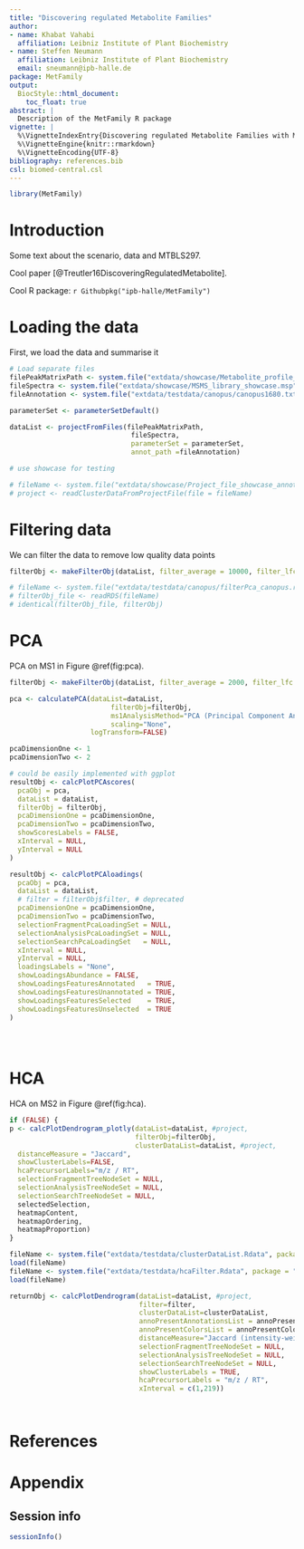 ```yaml
---
title: "Discovering regulated Metabolite Families"
author:
- name: Khabat Vahabi
  affiliation: Leibniz Institute of Plant Biochemistry
- name: Steffen Neumann
  affiliation: Leibniz Institute of Plant Biochemistry
  email: sneumann@ipb-halle.de
package: MetFamily
output:
  BiocStyle::html_document:
    toc_float: true
abstract: |
  Description of the MetFamily R package
vignette: |
  %\VignetteIndexEntry{Discovering regulated Metabolite Families with MetFamily}
  %\VignetteEngine{knitr::rmarkdown}
  %\VignetteEncoding{UTF-8}
bibliography: references.bib
csl: biomed-central.csl
---
```


```r
library(MetFamily)
```

# Introduction

Some text about the scenario, data and MTBLS297.

Cool paper [@Treutler16DiscoveringRegulatedMetabolite].
 
Cool R package: `r Githubpkg("ipb-halle/MetFamily")`



# Loading the data

First, we load the data and summarise it

```r

# Load separate files
filePeakMatrixPath <- system.file("extdata/showcase/Metabolite_profile_showcase.txt", package = "MetFamily")
fileSpectra <- system.file("extdata/showcase/MSMS_library_showcase.msp", package = "MetFamily")
fileAnnotation <- system.file("extdata/testdata/canopus/canopus1680.txt", package = "MetFamily")

parameterSet <- parameterSetDefault()

dataList <- projectFromFiles(filePeakMatrixPath, 
                              fileSpectra,
                              parameterSet = parameterSet,
                              annot_path =fileAnnotation)

```


```r

# use showcase for testing

# fileName <- system.file("extdata/showcase/Project_file_showcase_annotated.csv.gz", package = "MetFamily")
# project <- readClusterDataFromProjectFile(file = fileName)


```


# Filtering data

We can filter the data to remove low quality data points

```r

filterObj <- makeFilterObj(dataList, filter_average = 10000, filter_lfc = 2)

# fileName <- system.file("extdata/testdata/canopus/filterPca_canopus.rds", package = "MetFamily")
# filterObj_file <- readRDS(fileName)
# identical(filterObj_file, filterObj)


```


# PCA

PCA on MS1 in Figure \@ref(fig:pca). 

```r

filterObj <- makeFilterObj(dataList, filter_average = 2000, filter_lfc = 1)

pca <- calculatePCA(dataList=dataList,
                         filterObj=filterObj, 
                         ms1AnalysisMethod="PCA (Principal Component Analysis)", 
                         scaling="None", 
                    logTransform=FALSE)

pcaDimensionOne <- 1
pcaDimensionTwo <- 2

# could be easily implemented with ggplot
resultObj <- calcPlotPCAscores(
  pcaObj = pca, 
  dataList = dataList,
  filterObj = filterObj,
  pcaDimensionOne = pcaDimensionOne, 
  pcaDimensionTwo = pcaDimensionTwo, 
  showScoresLabels = FALSE, 
  xInterval = NULL, 
  yInterval = NULL
)

resultObj <- calcPlotPCAloadings(
  pcaObj = pca,
  dataList = dataList,
  # filter = filterObj$filter, # deprecated
  pcaDimensionOne = pcaDimensionOne,
  pcaDimensionTwo = pcaDimensionTwo,
  selectionFragmentPcaLoadingSet = NULL,
  selectionAnalysisPcaLoadingSet = NULL,
  selectionSearchPcaLoadingSet   = NULL,
  xInterval = NULL,
  yInterval = NULL,
  loadingsLabels = "None",
  showLoadingsAbundance = FALSE,
  showLoadingsFeaturesAnnotated   = TRUE,
  showLoadingsFeaturesUnannotated = TRUE,
  showLoadingsFeaturesSelected    = TRUE,
  showLoadingsFeaturesUnselected  = TRUE
)

    
    
```

# HCA

HCA on MS2 in Figure \@ref(fig:hca). 

```r

if (FALSE) {
p <- calcPlotDendrogram_plotly(dataList=dataList, #project, 
                               filterObj=filterObj, 
                               clusterDataList=dataList, #project, 
  distanceMeasure = "Jaccard", 
  showClusterLabels=FALSE, 
  hcaPrecursorLabels="m/z / RT", 
  selectionFragmentTreeNodeSet = NULL, 
  selectionAnalysisTreeNodeSet = NULL, 
  selectionSearchTreeNodeSet = NULL, 
  selectedSelection, 
  heatmapContent, 
  heatmapOrdering, 
  heatmapProportion)
}

fileName <- system.file("extdata/testdata/clusterDataList.Rdata", package = "MetFamily")
load(fileName) 
fileName <- system.file("extdata/testdata/hcaFilter.Rdata", package = "MetFamily")
load(fileName) 

returnObj <- calcPlotDendrogram(dataList=dataList, #project, 
                                filter=filter, 
                                clusterDataList=clusterDataList, 
                                annoPresentAnnotationsList = annoPresentAnnotationsList ,
                                annoPresentColorsList = annoPresentColorsList,
                                distanceMeasure="Jaccard (intensity-weighted)", 
                                selectionFragmentTreeNodeSet = NULL, 
                                selectionAnalysisTreeNodeSet = NULL, 
                                selectionSearchTreeNodeSet = NULL, 
                                showClusterLabels = TRUE, 
                                hcaPrecursorLabels = "m/z / RT", 
                                xInterval = c(1,219))

  
```

# References {.unnumbered}

<div id="refs"></div>

# Appendix {.unnumbered}

## Session info

```r
sessionInfo()
```

